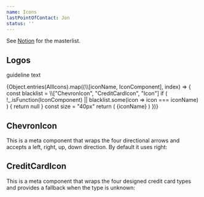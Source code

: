 ```yaml
---
name: Icons
lastPointOfContact: Jon
status: ''
---
```


See [Notion](https://www.notion.so/artsy/Icons-c49c292a40e243baacd7842a4de983d4)
for the masterlist.



## Logos

guideline text

<Flex flexWrap="wrap">

<AddCircleFillIcon width="40px" height="40px"/>

<PlusIcon width="40px" height="40px"/>

<AddCircleFillIcon width="40px" height="40px"/>

<AddCircleFillIcon width="40px" height="40px"/>

<PlusIcon width="40px" height="40px"/>

<AddCircleFillIcon width="40px" height="40px"/>

<AddCircleFillIcon width="40px" height="40px"/>

<PlusIcon width="40px" height="40px"/>

<AddCircleFillIcon width="40px" height="40px"/>

</flex>

<Flex flexWrap="wrap">
  {Object.entries(AllIcons).map((\\[iconName, IconComponent], index) => {
    const blacklist = \\["ChevronIcon", "CreditCardIcon", "Icon"]
    if (
      !_.isFunction(IconComponent) ||
      blacklist.some(icon => icon === iconName)
    ) {
      return null
    }
    const size = "40px"
    return (
      <Box pr={4} pb={2} mb={4} key={index} width="20%">
        <IconComponent width={size} height={size} />
        <Separator my={1} />
        <Sans size="3" weight="medium">
          {iconName}
        </Sans>
      </Box>
    )
  })}
</Flex>

## ChevronIcon

This is a meta component that wraps the four directional arrows and accepts a
left, right, up, down direction. By default it uses right:

<BorderBox>
  <ChevronIcon direction="up" height="40px" width="40px" />
  <ChevronIcon direction="down" height="40px" width="40px" />
  <ChevronIcon direction="left" height="40px" width="40px" />
  <ChevronIcon direction="right" height="40px" width="40px" />   
</BorderBox>

<Spacer mb={3} />

## CreditCardIcon

This is a meta component that wraps the four designed credit card types and
provides a fallback when the type is unknown:

<BorderBox>
  <Flex justifyContent="space-evenly" width="100%">
    <CreditCardIcon type="American Express" height="40px" width="40px" />
    <CreditCardIcon type="Discover" height="40px" width="40px" />
    <CreditCardIcon type="MasterCard" height="40px" width="40px" />
    <CreditCardIcon type="Unknown" height="40px" width="40px" />
    <CreditCardIcon type="Visa" height="40px" width="40px" />
  </Flex>
</BorderBox>

